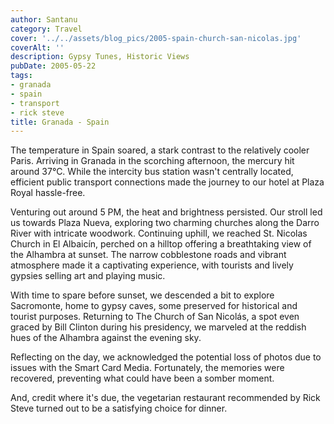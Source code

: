 ```yaml
---
author: Santanu
category: Travel
cover: '../../assets/blog_pics/2005-spain-church-san-nicolas.jpg'
coverAlt: ''
description: Gypsy Tunes, Historic Views
pubDate: 2005-05-22
tags:
- granada
- spain
- transport
- rick steve
title: Granada - Spain
---
```

The temperature in Spain soared, a stark contrast to the relatively cooler Paris. Arriving in Granada in the scorching afternoon, the mercury hit around 37°C. While the intercity bus station wasn't centrally located, efficient public transport connections made the journey to our hotel at Plaza Royal hassle-free.

Venturing out around 5 PM, the heat and brightness persisted. Our stroll led us towards Plaza Nueva, exploring two charming churches along the Darro River with intricate woodwork. Continuing uphill, we reached St. Nicolas Church in El Albaicín, perched on a hilltop offering a breathtaking view of the Alhambra at sunset. The narrow cobblestone roads and vibrant atmosphere made it a captivating experience, with tourists and lively gypsies selling art and playing music.

With time to spare before sunset, we descended a bit to explore Sacromonte, home to gypsy caves, some preserved for historical and tourist purposes. Returning to The Church of San Nicolás, a spot even graced by Bill Clinton during his presidency, we marveled at the reddish hues of the Alhambra against the evening sky.

Reflecting on the day, we acknowledged the potential loss of photos due to issues with the Smart Card Media. Fortunately, the memories were recovered, preventing what could have been a somber moment.

And, credit where it's due, the vegetarian restaurant recommended by Rick Steve turned out to be a satisfying choice for dinner.